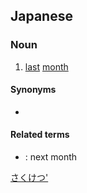 ==Japanese==
{{ja-kanjitab|さく|げつ|yomi=o}}

===Noun===
{{ja-noun|さくげつ}}

# [[last]] [[month]]

====Synonyms====
* {{ja-r|前月|ぜんげつ}}

====Related terms====
* {{ja-r|来月|らいげつ}}: next month

[[Category:ja:Time|さくけつ']]
